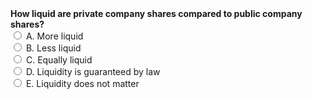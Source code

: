 ::: {.question-block}
<form onsubmit="event.preventDefault(); checkAnswer('module1_mcq_q38')" data-correct-answer="B"> 
  <strong style="display: block;">How liquid are private company shares compared to public company shares?</strong> 
  <label><input type="radio" name="module1_mcq_q38" value="A"> A. More liquid</label><br>
  <label><input type="radio" name="module1_mcq_q38" value="B"> B. Less liquid</label><br>
  <label><input type="radio" name="module1_mcq_q38" value="C"> C. Equally liquid</label><br>
  <label><input type="radio" name="module1_mcq_q38" value="D"> D. Liquidity is guaranteed by law</label><br>
  <label><input type="radio" name="module1_mcq_q38" value="E"> E. Liquidity does not matter</label><br>
</form> 

<div id="feedback-module1_mcq_q38" class="feedback" data-status="" style="display:none;"> 
✅ Correct: B. Private company shares are harder to trade due to lack of organized markets. 
</div> 
:::
